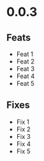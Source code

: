 # 0.0.3

## Feats

- Feat 1
- Feat 2
- Feat 3
- Feat 4
- Feat 5

## Fixes

- Fix 1
- Fix 2
- Fix 3
- Fix 4
- Fix 5
